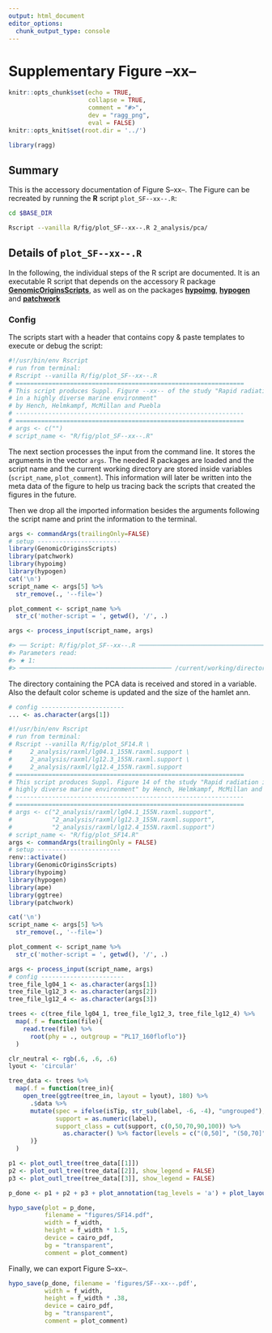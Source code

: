 ```yaml
---
output: html_document
editor_options:
  chunk_output_type: console
---
```

# Supplementary Figure --xx--

```r
knitr::opts_chunk$set(echo = TRUE,
                      collapse = TRUE,
                      comment = "#>",
                      dev = "ragg_png",
                      eval = FALSE)
knitr::opts_knit$set(root.dir = '../')

library(ragg)
```

## Summary

This is the accessory documentation of Figure S--xx--.
The Figure can be recreated by running the **R** script `plot_SF--xx--.R`:

```sh
cd $BASE_DIR

Rscript --vanilla R/fig/plot_SF--xx--.R 2_analysis/pca/

```

## Details of `plot_SF--xx--.R`

In the following, the individual steps of the R script are documented.
It is an executable R script that depends on the accessory R package [**GenomicOriginsScripts**](https://k-hench.github.io/GenomicOriginsScripts), as well as on the packages [**hypoimg**](https://k-hench.github.io/hypoimg), [**hypogen**](https://k-hench.github.io/hypogen) and [**patchwork**](https://patchwork.data-imaginist.com/)

### Config

The scripts start with a header that contains copy & paste templates to execute or debug the script:

```r
#!/usr/bin/env Rscript
# run from terminal:
# Rscript --vanilla R/fig/plot_SF--xx--.R
# ===============================================================
# This script produces Suppl. Figure --xx-- of the study "Rapid radiation
# in a highly diverse marine environment"
# by Hench, Helmkampf, McMillan and Puebla
# ---------------------------------------------------------------
# ===============================================================
# args <- c("")
# script_name <- "R/fig/plot_SF--xx--.R"
```

The next section processes the input from the command line.
It stores the arguments in the vector `args`.
The needed R packages are loaded and the script name and the current working directory are stored inside variables (`script_name`, `plot_comment`).
This information will later be written into the meta data of the figure to help us tracing back the scripts that created the figures in the future.

Then we drop all the imported information besides the arguments following the script name and print the information to the terminal.

```r
args <- commandArgs(trailingOnly=FALSE)
# setup -----------------------
library(GenomicOriginsScripts)
library(patchwork)
library(hypoimg)
library(hypogen)
cat('\n')
script_name <- args[5] %>%
  str_remove(., '--file=')

plot_comment <- script_name %>%
  str_c('mother-script = ', getwd(), '/', .)

args <- process_input(script_name, args)
```

```r
#> ── Script: R/fig/plot_SF--xx--.R ────────────────────────────────────────────
#> Parameters read:
#> ★ 1:
#> ────────────────────────────────────────── /current/working/directory ──
```

The directory containing the PCA data is received and stored in a variable.
Also the default color scheme is updated and the size of the hamlet ann.

```r
# config -----------------------
... <- as.character(args[1])
```


```r
#!/usr/bin/env Rscript
# run from terminal:
# Rscript --vanilla R/fig/plot_SF14.R \
#     2_analysis/raxml/lg04.1_155N.raxml.support \
#     2_analysis/raxml/lg12.3_155N.raxml.support \
#     2_analysis/raxml/lg12.4_155N.raxml.support
# ===============================================================
# This script produces Suppl. Figure 14 of the study "Rapid radiation in a
# highly diverse marine environment" by Hench, Helmkampf, McMillan and Puebla
# ---------------------------------------------------------------
# ===============================================================
# args <- c("2_analysis/raxml/lg04.1_155N.raxml.support",
#           "2_analysis/raxml/lg12.3_155N.raxml.support",
#           "2_analysis/raxml/lg12.4_155N.raxml.support")
# script_name <- "R/fig/plot_SF14.R"
args <- commandArgs(trailingOnly = FALSE)
# setup -----------------------
renv::activate()
library(GenomicOriginsScripts)
library(hypoimg)
library(hypogen)
library(ape)
library(ggtree)
library(patchwork)

cat('\n')
script_name <- args[5] %>%
  str_remove(., '--file=')

plot_comment <- script_name %>%
  str_c('mother-script = ', getwd(), '/', .)

args <- process_input(script_name, args)
# config -----------------------
tree_file_lg04_1 <- as.character(args[1])
tree_file_lg12_3 <- as.character(args[2])
tree_file_lg12_4 <- as.character(args[3])

trees <- c(tree_file_lg04_1, tree_file_lg12_3, tree_file_lg12_4) %>%
  map(.f = function(file){
    read.tree(file) %>%
      root(phy = ., outgroup = "PL17_160floflo")}
  )

clr_neutral <- rgb(.6, .6, .6)
lyout <- 'circular'

tree_data <- trees %>%
  map(.f = function(tree_in){
    open_tree(ggtree(tree_in, layout = lyout), 180) %>%
      .$data %>%
      mutate(spec = ifelse(isTip, str_sub(label, -6, -4), "ungrouped"),
             support = as.numeric(label),
             support_class = cut(support, c(0,50,70,90,100)) %>%
               as.character() %>% factor(levels = c("(0,50]", "(50,70]", "(70,90]", "(90,100]"))
      )}
  )

p1 <- plot_outl_tree(tree_data[[1]])
p2 <- plot_outl_tree(tree_data[[2]], show_legend = FALSE)
p3 <- plot_outl_tree(tree_data[[3]], show_legend = FALSE)

p_done <- p1 + p2 + p3 + plot_annotation(tag_levels = 'a') + plot_layout(ncol = 1)

hypo_save(plot = p_done,
          filename = "figures/SF14.pdf",
          width = f_width,
          height = f_width * 1.5,
          device = cairo_pdf,
          bg = "transparent",
          comment = plot_comment)
```

Finally, we can export Figure S--xx--.

```r
hypo_save(p_done, filename = 'figures/SF--xx--.pdf',
          width = f_width,
          height = f_width * .38,
          device = cairo_pdf,
          bg = "transparent",
          comment = plot_comment)
```
